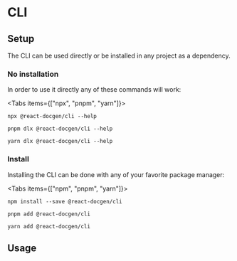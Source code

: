 
# CLI

## Setup

The CLI can be used directly or be installed in any project as a dependency.

### No installation

In order to use it directly any of these commands will work:

<Tabs items={["npx", "pnpm", "yarn"]}>
  <Tab>

```shell filename="Terminal" copy
npx @react-docgen/cli --help
```

  </Tab>
  <Tab>

```shell filename="Terminal" copy
pnpm dlx @react-docgen/cli --help
```

  </Tab>
  <Tab>

```shell filename="Terminal" copy
yarn dlx @react-docgen/cli --help
```

  </Tab>
</Tabs>

### Install

Installing the CLI can be done with any of your favorite package manager:

<Tabs items={["npm", "pnpm", "yarn"]}>
  <Tab>

```shell filename="Terminal" copy
npm install --save @react-docgen/cli
```

  </Tab>
  <Tab>

```shell filename="Terminal" copy
pnpm add @react-docgen/cli
```

  </Tab>
  <Tab>

```shell filename="Terminal" copy
yarn add @react-docgen/cli
```

  </Tab>
</Tabs>

## Usage
